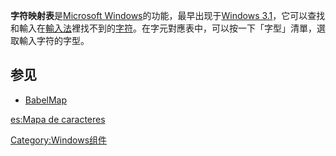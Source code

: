{{noteTA
|G1=IT
|G2=Windows
}}
{{Unreferenced|time=2018-04-19T02:02:33+00:00}}
{{请求翻译|en}}
{{Infobox Windows component
| name               = 字符映射表
| logo               = Charmapv.png
| logo_size          = 64px
| screenshot         = Character Map on XP.png
| screenshot_size    = 250px
| caption            = 字元對應表運行於[[Windows_7|Windows 7]]
| included_with      = 
| replaces           = 
| replaced_by        = 
| related_components = 
}}
<!--已由測試中的新模版取代
{{Infobox Software|
|name = 字符映射表
|name_ol = Character Map
|screenshot = [[File:Character_Map_on_XP.png|250px]]
|logo =  [[File:Charmapv.png|64px]]
|caption = 字元對應表運行於[[Windows_7|Windows 7]]
|developer = [[Microsoft|Microsoft]]
|operating_system = [[Microsoft_Windows|Microsoft Windows]]
|website = [http://www.microsoft.com/windows Microsoft Windows]
}}
-->
'''字符映射表'''是[[Microsoft_Windows|Microsoft Windows]]的功能，最早出现于[[Windows_3.1|Windows 3.1]]，它可以查找和輸入在[[輸入法|輸入法]]裡找不到的[[字符|字符]]。在字元對應表中，可以按一下「字型」清單，選取輸入字符的字型。

== 参见 ==
*[[BabelMap|BabelMap]]
{{視窗應用程式}}
{{Windows-stub}}

[[Category:Windows组件|Category:Windows组件]]

[[es:Mapa_de_caracteres|es:Mapa de caracteres]]